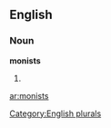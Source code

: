 
==English==

===Noun===
'''monists'''

# {{plural of|[[monist]]}}

[[Category:English plurals]]

[[ar:monists]]